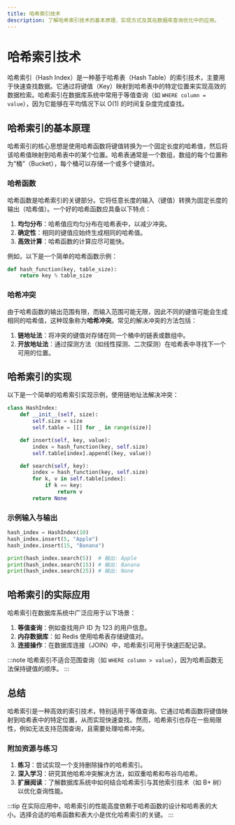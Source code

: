 ```yaml
---
title: 哈希索引技术
description: 了解哈希索引技术的基本原理、实现方式及其在数据库查询优化中的应用。
---
```


# 哈希索引技术

哈希索引（Hash Index）是一种基于哈希表（Hash Table）的索引技术，主要用于快速查找数据。它通过将键值（Key）映射到哈希表中的特定位置来实现高效的数据检索。哈希索引在数据库系统中常用于等值查询（如 `WHERE column = value`），因为它能够在平均情况下以 O(1) 的时间复杂度完成查找。

## 哈希索引的基本原理

哈希索引的核心思想是使用哈希函数将键值转换为一个固定长度的哈希值，然后将该哈希值映射到哈希表中的某个位置。哈希表通常是一个数组，数组的每个位置称为“桶”（Bucket），每个桶可以存储一个或多个键值对。

### 哈希函数

哈希函数是哈希索引的关键部分。它将任意长度的输入（键值）转换为固定长度的输出（哈希值）。一个好的哈希函数应具备以下特点：
1. **均匀分布**：哈希值应均匀分布在哈希表中，以减少冲突。
2. **确定性**：相同的键值应始终生成相同的哈希值。
3. **高效计算**：哈希函数的计算应尽可能快。

例如，以下是一个简单的哈希函数示例：

```python
def hash_function(key, table_size):
    return key % table_size
```

### 哈希冲突

由于哈希函数的输出范围有限，而输入范围可能无限，因此不同的键值可能会生成相同的哈希值，这种现象称为**哈希冲突**。常见的解决冲突的方法包括：
1. **链地址法**：将冲突的键值对存储在同一个桶中的链表或数组中。
2. **开放地址法**：通过探测方法（如线性探测、二次探测）在哈希表中寻找下一个可用的位置。

## 哈希索引的实现

以下是一个简单的哈希索引实现示例，使用链地址法解决冲突：

```python
class HashIndex:
    def __init__(self, size):
        self.size = size
        self.table = [[] for _ in range(size)]

    def insert(self, key, value):
        index = hash_function(key, self.size)
        self.table[index].append((key, value))

    def search(self, key):
        index = hash_function(key, self.size)
        for k, v in self.table[index]:
            if k == key:
                return v
        return None
```

### 示例输入与输出

```python
hash_index = HashIndex(10)
hash_index.insert(5, "Apple")
hash_index.insert(15, "Banana")

print(hash_index.search(5))  # 输出: Apple
print(hash_index.search(15)) # 输出: Banana
print(hash_index.search(25)) # 输出: None
```

## 哈希索引的实际应用

哈希索引在数据库系统中广泛应用于以下场景：
1. **等值查询**：例如查找用户 ID 为 123 的用户信息。
2. **内存数据库**：如 Redis 使用哈希表存储键值对。
3. **连接操作**：在数据库连接（JOIN）中，哈希索引可用于快速匹配记录。

:::note
哈希索引不适合范围查询（如 `WHERE column > value`），因为哈希函数无法保持键值的顺序。
:::

## 总结

哈希索引是一种高效的索引技术，特别适用于等值查询。它通过哈希函数将键值映射到哈希表中的特定位置，从而实现快速查找。然而，哈希索引也存在一些局限性，例如无法支持范围查询，且需要处理哈希冲突。

### 附加资源与练习

1. **练习**：尝试实现一个支持删除操作的哈希索引。
2. **深入学习**：研究其他哈希冲突解决方法，如双重哈希和布谷鸟哈希。
3. **扩展阅读**：了解数据库系统中如何结合哈希索引与其他索引技术（如 B+ 树）以优化查询性能。

:::tip
在实际应用中，哈希索引的性能高度依赖于哈希函数的设计和哈希表的大小。选择合适的哈希函数和表大小是优化哈希索引的关键。
:::